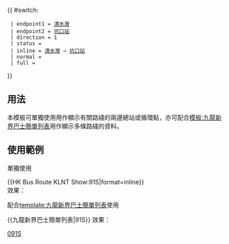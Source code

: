 {{ #switch: {{{format|}}}
  | endpoint1 = [[清水灣巴士總站|清水灣]]
  | endpoint2 = [[坑口站公共運輸交匯處|坑口站]]
  | direction = 1
  | status = {{HK Bus Status|M}}
  | inline = [[清水灣巴士總站|清水灣]] → [[坑口站公共運輸交匯處|坑口站]]
  | normal =
  | full =
}}<noinclude>
==用法==
本模板可單獨使用用作顯示有關路綫的兩邊總站或循環點，亦可配合[[模板:九龍新界巴士簡單列表]]用作顯示多條路綫的資料。

==使用範例==
;單獨使用
<nowiki>{{HK Bus Route KLNT Show:91S|format=inline}}</nowiki><br>
效果：{{HK Bus Route KLNT Show:91S|format=inline}}

;配合[[template:九龍新界巴士簡單列表]]使用
<nowiki>{{九龍新界巴士簡單列表|91S}}</nowiki>
效果：{{九龍新界巴士簡單列表|91S}}
[[Category:九龍巴士路線模板|091S]]</noinclude>